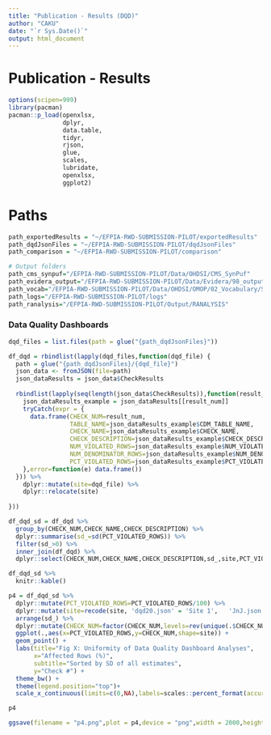 ```yaml
---
title: "Publication - Results (DQD)"
author: "CAKU"
date: "`r Sys.Date()`"
output: html_document
---
```


# Publication - Results

```r
options(scipen=999)
library(pacman)
pacman::p_load(openxlsx,
               dplyr,
               data.table,
               tidyr,
               rjson,
               glue,
               scales,
               lubridate,
               openxlsx,
               ggplot2)
```

# Paths

```r

path_exportedResults = "~/EFPIA-RWD-SUBMISSION-PILOT/exportedResults"
path_dqdJsonFiles = "~/EFPIA-RWD-SUBMISSION-PILOT/dqdJsonFiles"
path_comparison = "~/EFPIA-RWD-SUBMISSION-PILOT/comparison"

# Output folders
path_cms_synpuf="/EFPIA-RWD-SUBMISSION-PILOT/Data/OHDSI/CMS_SynPuf"
path_evidera_output="/EFPIA-RWD-SUBMISSION-PILOT/Data/Evidera/98_output"
path_vocab="/EFPIA-RWD-SUBMISSION-PILOT/Data/OHDSI/OMOP/02_Vocabulary/Standard_Vocabulary_v5"
path_logs="/EFPIA-RWD-SUBMISSION-PILOT/logs"
path_ranalysis="/EFPIA-RWD-SUBMISSION-PILOT/Output/RANALYSIS"

```

### Data Quality Dashboards

```r
dqd_files = list.files(path = glue("{path_dqdJsonFiles}"))

df_dqd = rbindlist(lapply(dqd_files,function(dqd_file) {
  path = glue("{path_dqdJsonFiles}/{dqd_file}")
  json_data <- fromJSON(file=path)
  json_dataResults = json_data$CheckResults
  
  rbindlist(lapply(seq(length(json_data$CheckResults)),function(result_num) {
    json_dataResults_example = json_dataResults[[result_num]]
    tryCatch(expr = {
      data.frame(CHECK_NUM=result_num,
                 TABLE_NAME=json_dataResults_example$CDM_TABLE_NAME,
                 CHECK_NAME=json_dataResults_example$CHECK_NAME,
                 CHECK_DESCRIPTION=json_dataResults_example$CHECK_DESCRIPTION,
                 NUM_VIOLATED_ROWS=json_dataResults_example$NUM_VIOLATED_ROWS,
                 NUM_DENOMINATOR_ROWS=json_dataResults_example$NUM_DENOMINATOR_ROWS,
                 PCT_VIOLATED_ROWS=json_dataResults_example$PCT_VIOLATED_ROWS)
    },error=function(e) data.frame())
  })) %>% 
    dplyr::mutate(site=dqd_file) %>% 
    dplyr::relocate(site)
  
}))

df_dqd_sd = df_dqd %>% 
  group_by(CHECK_NUM,CHECK_NAME,CHECK_DESCRIPTION) %>% 
  dplyr::summarise(sd_=sd(PCT_VIOLATED_ROWS)) %>% 
  filter(sd_>0) %>% 
  inner_join(df_dqd) %>% 
  dplyr::select(CHECK_NUM,CHECK_NAME,CHECK_DESCRIPTION,sd_,site,PCT_VIOLATED_ROWS)

df_dqd_sd %>% 
  knitr::kable()
```


```r
p4 = df_dqd_sd %>% 
  dplyr::mutate(PCT_VIOLATED_ROWS=PCT_VIOLATED_ROWS/100) %>% 
  dplyr::mutate(site=recode(site, 'dqd20.json' = 'Site 1',   'JnJ.json' = 'Site 2',  'NN.json'='Site 3')) %>% 
  arrange(sd_) %>% 
  dplyr::mutate(CHECK_NUM=factor(CHECK_NUM,levels=rev(unique(.$CHECK_NUM)))) %>% 
  ggplot(.,aes(x=PCT_VIOLATED_ROWS,y=CHECK_NUM,shape=site)) +
  geom_point() +
  labs(title="Fig X: Uniformity of Data Quality Dashboard Analyses",
       x="Affected Rows (%)",
       subtitle="Sorted by SD of all estimates",
       y="Check #") +
  theme_bw() +
  theme(legend.position="top")+
  scale_x_continuous(limits=c(0,NA),labels=scales::percent_format(accuracy = 0.1))

p4

ggsave(filename = "p4.png",plot = p4,device = "png",width = 2000,height=2000,units = "px")

```
